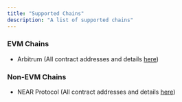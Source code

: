 ```yaml
---
title: "Supported Chains"
description: "A list of supported chains"
---
```


### EVM Chains

* Arbitrum (All contract addresses and details [here](/build-on-evm/smart-contract-addresses))

### Non-EVM Chains

* NEAR Protocol (All contract addresses and details [here](/build-on-near/smart-contract-api/smart-contract-addresses))

